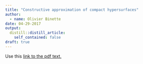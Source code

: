 ```yaml
---
title: "Constructive approximation of compact hypersurfaces"
author:
  - name: Olivier Binette
date: 04-29-2017
output:
  distill::distill_article:
    self_contained: false
draft: true
---
```


Use this [link to the pdf text.](text.pdf)
